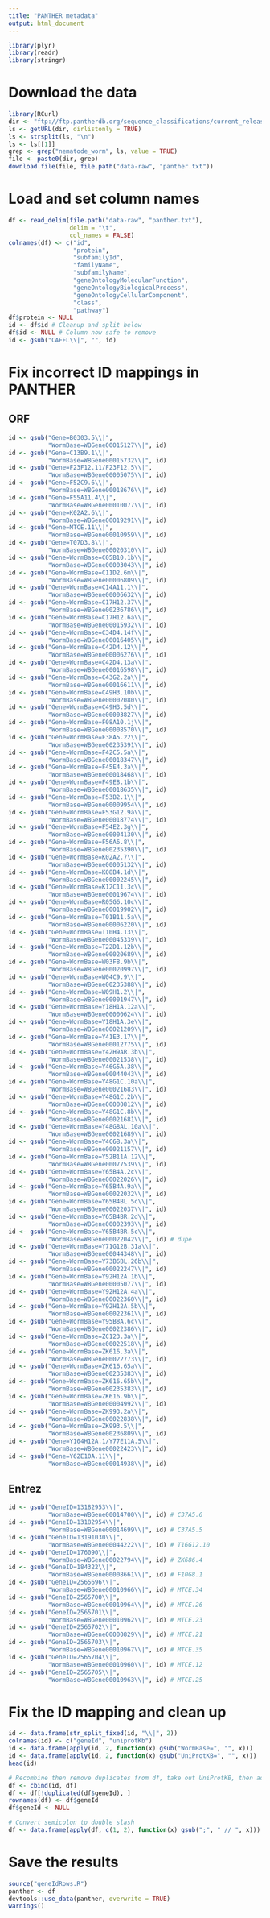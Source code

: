 ```yaml
---
title: "PANTHER metadata"
output: html_document
---
```


```r
library(plyr)
library(readr)
library(stringr)
```


# Download the data

```r
library(RCurl)
dir <- "ftp://ftp.pantherdb.org/sequence_classifications/current_release/PANTHER_Sequence_Classification_files/"
ls <- getURL(dir, dirlistonly = TRUE)
ls <- strsplit(ls, "\n")
ls <- ls[[1]]
grep <- grep("nematode_worm", ls, value = TRUE)
file <- paste0(dir, grep)
download.file(file, file.path("data-raw", "panther.txt"))
```


# Load and set column names

```r
df <- read_delim(file.path("data-raw", "panther.txt"),
                 delim = "\t",
                 col_names = FALSE)
colnames(df) <- c("id",
                  "protein",
                  "subfamilyId",
                  "familyName",
                  "subfamilyName",
                  "geneOntologyMolecularFunction",
                  "geneOntologyBiologicalProcess",
                  "geneOntologyCellularComponent",
                  "class",
                  "pathway")
df$protein <- NULL
id <- df$id # Cleanup and split below
df$id <- NULL # Column now safe to remove
id <- gsub("CAEEL\\|", "", id)
```


# Fix incorrect ID mappings in PANTHER

## ORF

```r
id <- gsub("Gene=B0303.5\\|",
           "WormBase=WBGene00015127\\|", id)
id <- gsub("Gene=C13B9.1\\|",
           "WormBase=WBGene00015732\\|", id)
id <- gsub("Gene=F23F12.11/F23F12.5\\|",
           "WormBase=WBGene00005075\\|", id)
id <- gsub("Gene=F52C9.6\\|",
           "WormBase=WBGene00018676\\|", id)
id <- gsub("Gene=F55A11.4\\|",
           "WormBase=WBGene00010077\\|", id)
id <- gsub("Gene=K02A2.6\\|",
           "WormBase=WBGene00019291\\|", id)
id <- gsub("Gene=MTCE.11\\|",
           "WormBase=WBGene00010959\\|", id)
id <- gsub("Gene=T07D3.8\\|",
           "WormBase=WBGene00020310\\|", id)
id <- gsub("Gene=WormBase=C05B10.1b\\|",
           "WormBase=WBGene00003043\\|", id)
id <- gsub("Gene=WormBase=C11D2.6m\\|",
           "WormBase=WBGene00006809\\|", id)
id <- gsub("Gene=WormBase=C14A11.1\\|",
           "WormBase=WBGene00006632\\|", id)
id <- gsub("Gene=WormBase=C17H12.37\\|",
           "WormBase=WBGene00236786\\|", id)
id <- gsub("Gene=WormBase=C17H12.6a\\|",
           "WormBase=WBGene00015932\\|", id)
id <- gsub("Gene=WormBase=C34D4.14f\\|",
           "WormBase=WBGene00016405\\|", id)
id <- gsub("Gene=WormBase=C42D4.12\\|",
           "WormBase=WBGene00006276\\|", id)
id <- gsub("Gene=WormBase=C42D4.13a\\|",
           "WormBase=WBGene00016598\\|", id)
id <- gsub("Gene=WormBase=C43G2.2a\\|",
           "WormBase=WBGene00016611\\|", id)
id <- gsub("Gene=WormBase=C49H3.10b\\|",
           "WormBase=WBGene00002080\\|", id)
id <- gsub("Gene=WormBase=C49H3.5d\\|",
           "WormBase=WBGene00003827\\|", id)
id <- gsub("Gene=WormBase=F08A10.1j\\|",
           "WormBase=WBGene00008570\\|", id)
id <- gsub("Gene=WormBase=F38A5.22\\|",
           "WormBase=WBGene00235391\\|", id)
id <- gsub("Gene=WormBase=F42C5.5a\\|",
           "WormBase=WBGene00018347\\|", id)
id <- gsub("Gene=WormBase=F45E4.3a\\|",
           "WormBase=WBGene00018468\\|", id)
id <- gsub("Gene=WormBase=F49E8.1b\\|",
           "WormBase=WBGene00018635\\|", id)
id <- gsub("Gene=WormBase=F53B2.1\\|",
           "WormBase=WBGene00009954\\|", id)
id <- gsub("Gene=WormBase=F53G12.9a\\|",
           "WormBase=WBGene00018774\\|", id)
id <- gsub("Gene=WormBase=F54E2.3g\\|",
           "WormBase=WBGene00004130\\|", id)
id <- gsub("Gene=WormBase=F56A6.8\\|",
           "WormBase=WBGene00235390\\|", id)
id <- gsub("Gene=WormBase=K02A2.7\\|",
           "WormBase=WBGene00005132\\|", id)
id <- gsub("Gene=WormBase=K08B4.1d\\|",
           "WormBase=WBGene00002245\\|", id)
id <- gsub("Gene=WormBase=K12C11.3c\\|",
           "WormBase=WBGene00019674\\|", id)
id <- gsub("Gene=WormBase=R05G6.10c\\|",
           "WormBase=WBGene00019902\\|", id)
id <- gsub("Gene=WormBase=T01B11.5a\\|",
           "WormBase=WBGene00006220\\|", id)
id <- gsub("Gene=WormBase=T10H4.13\\|",
           "WormBase=WBGene00045339\\|", id)
id <- gsub("Gene=WormBase=T22D1.12b\\|",
           "WormBase=WBGene00020689\\|", id)
id <- gsub("Gene=WormBase=W03F8.9b\\|",
           "WormBase=WBGene00020997\\|", id)
id <- gsub("Gene=WormBase=W04C9.9\\|",
           "WormBase=WBGene00235388\\|", id)
id <- gsub("Gene=WormBase=W09H1.2\\|",
           "WormBase=WBGene00001947\\|", id)
id <- gsub("Gene=WormBase=Y18H1A.12a\\|",
           "WormBase=WBGene00000624\\|", id)
id <- gsub("Gene=WormBase=Y18H1A.3e\\|",
           "WormBase=WBGene00021209\\|", id)
id <- gsub("Gene=WormBase=Y41E3.17\\|",
           "WormBase=WBGene00012775\\|", id)
id <- gsub("Gene=WormBase=Y42H9AR.3b\\|",
           "WormBase=WBGene00021538\\|", id)
id <- gsub("Gene=WormBase=Y46G5A.38\\|",
           "WormBase=WBGene00044043\\|", id)
id <- gsub("Gene=WormBase=Y48G1C.10a\\|",
           "WormBase=WBGene00021683\\|", id)
id <- gsub("Gene=WormBase=Y48G1C.2b\\|",
           "WormBase=WBGene00000812\\|", id)
id <- gsub("Gene=WormBase=Y48G1C.8b\\|",
           "WormBase=WBGene00021681\\|", id)
id <- gsub("Gene=WormBase=Y48G8AL.10a\\|",
           "WormBase=WBGene00021689\\|", id)
id <- gsub("Gene=WormBase=Y4C6B.3a\\|",
           "WormBase=WBGene00021157\\|", id)
id <- gsub("Gene=WormBase=Y52B11A.12\\|",
           "WormBase=WBGene00077539\\|", id)
id <- gsub("Gene=WormBase=Y65B4A.2c\\|",
           "WormBase=WBGene00022026\\|", id)
id <- gsub("Gene=WormBase=Y65B4A.9a\\|",
           "WormBase=WBGene00022032\\|", id)
id <- gsub("Gene=WormBase=Y65B4BL.5c\\|",
           "WormBase=WBGene00022037\\|", id)
id <- gsub("Gene=WormBase=Y65B4BR.2d\\|",
           "WormBase=WBGene00002393\\|", id)
id <- gsub("Gene=WormBase=Y65B4BR.5c\\|",
           "WormBase=WBGene00022042\\|", id) # dupe
id <- gsub("Gene=WormBase=Y71G12B.31a\\|",
           "WormBase=WBGene00044348\\|", id)
id <- gsub("Gene=WormBase=Y73B6BL.26b\\|",
           "WormBase=WBGene00022247\\|", id)
id <- gsub("Gene=WormBase=Y92H12A.1b\\|",
           "WormBase=WBGene00005077\\|", id)
id <- gsub("Gene=WormBase=Y92H12A.4a\\|",
           "WormBase=WBGene00022360\\|", id)
id <- gsub("Gene=WormBase=Y92H12A.5b\\|",
           "WormBase=WBGene00022361\\|", id)
id <- gsub("Gene=WormBase=Y95B8A.6c\\|",
           "WormBase=WBGene00022386\\|", id)
id <- gsub("Gene=WormBase=ZC123.3a\\|",
           "WormBase=WBGene00022518\\|", id)
id <- gsub("Gene=WormBase=ZK616.3a\\|",
           "WormBase=WBGene00022773\\|", id)
id <- gsub("Gene=WormBase=ZK616.65a\\|",
           "WormBase=WBGene00235383\\|", id)
id <- gsub("Gene=WormBase=ZK616.65b\\|",
           "WormBase=WBGene00235383\\|", id)
id <- gsub("Gene=WormBase=ZK616.9b\\|",
           "WormBase=WBGene00004992\\|", id)
id <- gsub("Gene=WormBase=ZK993.2a\\|",
           "WormBase=WBGene00022838\\|", id)
id <- gsub("Gene=WormBase=ZK993.5\\|",
           "WormBase=WBGene00236809\\|", id)
id <- gsub("Gene=Y104H12A.1/Y77E11A.5\\|",
           "WormBase=WBGene00022423\\|", id)
id <- gsub("Gene=Y62E10A.11\\|",
           "WormBase=WBGene00014938\\|", id)
```

## Entrez

```r
id <- gsub("GeneID=13182953\\|",
           "WormBase=WBGene00014700\\|", id) # C37A5.6
id <- gsub("GeneID=13182954\\|",
           "WormBase=WBGene00014699\\|", id) # C37A5.5
id <- gsub("GeneID=13191030\\|",
           "WormBase=WBGene00044222\\|", id) # T16G12.10
id <- gsub("GeneID=176090\\|",
           "WormBase=WBGene00022794\\|", id) # ZK686.4
id <- gsub("GeneID=184322\\|",
           "WormBase=WBGene00008661\\|", id) # F10G8.1
id <- gsub("GeneID=2565696\\|",
           "WormBase=WBGene00010966\\|", id) # MTCE.34
id <- gsub("GeneID=2565700\\|",
           "WormBase=WBGene00010964\\|", id) # MTCE.26
id <- gsub("GeneID=2565701\\|",
           "WormBase=WBGene00010962\\|", id) # MTCE.23
id <- gsub("GeneID=2565702\\|",
           "WormBase=WBGene00000829\\|", id) # MTCE.21
id <- gsub("GeneID=2565703\\|",
           "WormBase=WBGene00010967\\|", id) # MTCE.35
id <- gsub("GeneID=2565704\\|",
           "WormBase=WBGene00010960\\|", id) # MTCE.12
id <- gsub("GeneID=2565705\\|",
           "WormBase=WBGene00010963\\|", id) # MTCE.25
```


# Fix the ID mapping and clean up

```r
id <- data.frame(str_split_fixed(id, "\\|", 2))
colnames(id) <- c("geneId", "uniprotKb")
id <- data.frame(apply(id, 2, function(x) gsub("WormBase=", "", x)))
id <- data.frame(apply(id, 2, function(x) gsub("UniProtKB=", "", x)))
head(id)

# Recombine then remove duplicates from df, take out UniProtKB, then add back
df <- cbind(id, df)
df <- df[!duplicated(df$geneId), ]
rownames(df) <- df$geneId
df$geneId <- NULL

# Convert semicolon to double slash
df <- data.frame(apply(df, c(1, 2), function(x) gsub(";", " // ", x)))
```


# Save the results

```r
source("geneIdRows.R")
panther <- df
devtools::use_data(panther, overwrite = TRUE)
warnings()
```
